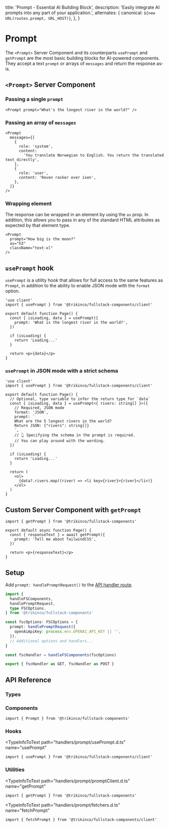 
  title: 'Prompt - Essential AI Building Block',
  description:
    'Easily integrate AI prompts into any part of your application.',
  alternates: {
    canonical: `${new URL(routes.prompt, URL_HOST)}`,
  },
}

# Prompt

The `<Prompt>` Server Component and its counterparts `usePrompt` and `getPrompt` are the most basic building blocks for AI-powered components.
They accept a text `prompt` or arrays of `messages` and return the response as-is.

## `<Prompt>` Server Component

### Passing a single `prompt`

<Example>
  <Prompt prompt="What's the longest river in the world?" />
</Example>

```tsx
<Prompt prompt="What's the longest river in the world?" />
```

### Passing an array of `messages`

<Example>
  <Prompt
    messages={[
      {
        role: 'system',
        content:
          'You translate Norwegian to English. You return the translated text directly',
      },
      {
        role: 'user',
        content: 'Reven rasker over isen',
      },
    ]}
  />
</Example>

```tsx
<Prompt
  messages={[
    {
      role: 'system',
      content:
        'You translate Norwegian to English. You return the translated text directly',
    },
    {
      role: 'user',
      content: 'Reven rasker over isen',
    },
  ]}
/>
```

### Wrapping element

The response can be wrapped in an element by using the `as` prop.
In addition, this allows you to pass in any of the standard HTML attributes as expected by that element type.

<Example>
  <Prompt
    prompt="How big is the moon?"
    as="h3"
    className="text-xl"
  />
</Example>

```tsx /as="div"/
<Prompt
  prompt="How big is the moon?"
  as="h3"
  className="text-xl"
/>
```

## `usePrompt` hook

`usePrompt` is a utility hook that allows for full access to the same features as `Prompt`, in addition to the ability to enable JSON mode with the `format` option.

<Example lazy>
  <UsePrompt />
</Example>

```tsx
'use client'
import { usePrompt } from '@trikinco/fullstack-components/client'

export default function Page() {
  const { isLoading, data } = usePrompt({
    prompt: 'What is the longest river in the world?',
  })

  if (isLoading) {
    return 'Loading...'
  }

  return <p>{data}</p>
}
```

### `usePrompt` in JSON mode with a strict schema

<Example isProse lazy>
  <UsePromptJSON />
</Example>

```tsx {8,11} title="Specifying a JSON schema"
'use client'
import { usePrompt } from '@trikinco/fullstack-components/client'

export default function Page() {
  // Optional, type variable to infer the return type for `data`
  const { isLoading, data } = usePrompt<{ rivers: string[] }>({
    // Required, JSON mode
    format: 'JSON',
    prompt: `
    What are the 5 longest rivers in the world?
    Return JSON: {"rivers": string[]}
    `,
    // 👆 Specifying the schema in the prompt is required.
    // You can play around with the wording.
  })

  if (isLoading) {
    return 'Loading...'
  }

  return (
    <ol>
      {data?.rivers.map((river) => <li key={river}>{river}</li>)}
    </ol>
  )
}
```

## Custom Server Component with `getPrompt`

```tsx {4-6} title="Server Component"
import { getPrompt } from '@trikinco/fullstack-components'

export default async function Page() {
  const { responseText } = await getPrompt({
    prompt: 'Tell me about TailwindCSS',
  })

  return <p>{responseText}</p>
}
```

## Setup

Add `prompt: handlePromptRequest()` to the [API handler route](/docs/get-started/#setup).

```ts title="app/api/fsutils/[...fscomponents]/route.ts"
import {
  handleFSComponents,
  handlePromptRequest,
  type FSCOptions,
} from '@trikinco/fullstack-components'

const fscOptions: FSCOptions = {
  prompt: handlePromptRequest({
    openAiApiKey: process.env.OPENAI_API_KEY || '',
  }),
  // Additional options and handlers...
}

const fscHandler = handleFSComponents(fscOptions)

export { fscHandler as GET, fscHandler as POST }
```

## API Reference

### Types

<TypeInfoToText
  path="handlers/prompt/models.d.ts"
  name="PromptOptions"
  description="Prompt API handler route options."
/>

<TypeInfoToText
  path="handlers/prompt/models.d.ts"
  name="PromptRequestBody"
  description="Prompt request body."
/>

<TypeInfoToText
  path="chatGptService.d.ts"
  name="ChatGptCompletionResponse"
  description="The response body for `getPrompt`."
/>

### Components

<TypeInfoToText
  path="components/Prompt.d.ts"
  name="PromptProps"
/>

<TypeInfoToText path="components/Prompt.d.ts" name="Prompt">
  
  ```tsx 
  import { Prompt } from '@trikinco/fullstack-components' 
  ```

</TypeInfoToText>

### Hooks

<TypeInfoToText
  path="handlers/prompt/usePrompt.d.ts"
  name="usePrompt"
>

```tsx
import { usePrompt } from '@trikinco/fullstack-components/client'
```

</TypeInfoToText>

### Utilities

<TypeInfoToText
  path="handlers/prompt/promptClient.d.ts"
  name="getPrompt"
>

```tsx
import { getPrompt } from '@trikinco/fullstack-components'
```

</TypeInfoToText>

<TypeInfoToText
  path="handlers/prompt/fetchers.d.ts"
  name="fetchPrompt"
>
 
  ```tsx 
  import { fetchPrompt } from '@trikinco/fullstack-components/client' 
  ```

</TypeInfoToText>
